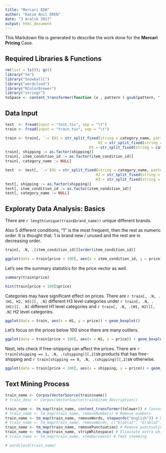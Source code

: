 ```yaml
---
title: "Mercari EDA"
author: "Kazim Anil EREN"
date: "3 Aralık 2017"
output: html_document
---
```

This Markdown file is generated to describe the work done for the **Mercari Pricing** Case.

## Required Libraries & Functions

```r
rm(list = ls()); gc()
library("tm")
library("SnowballC")
library("wordcloud")
library("RColorBrewer")
library("stringr")
toSpace <- content_transformer(function (x , pattern ) gsub(pattern, " ", x))
```

## Data Input

```r
test  <- fread(input = "test.tsv", sep = "\t")
train <- fread(input = "train.tsv", sep = "\t")

train <- train[, `:=`(H1 = str_split_fixed(string = category_name, pattern = "/", n = 3)[,1],
			 							  H2 = str_split_fixed(string = category_name, pattern = "/", n = 3)[,2],
			  						  H3 = str_split_fixed(string = category_name, pattern = "/", n = 3)[,3])]
train[, shipping := as.factor(shipping)]
train[, item_condition_id := as.factor(item_condition_id)]
train[, category_name := NULL]

test  <- test[, `:=`(H1 = str_split_fixed(string = category_name, pattern = "/", n = 3)[,1],
										 H2 = str_split_fixed(string = category_name, pattern = "/", n = 3)[,2],
										 H3 = str_split_fixed(string = category_name, pattern = "/", n = 3)[,3])]
test[, shipping := as.factor(shipping)]
test[, item_condition_id := as.factor(item_condition_id)]
test[, category_name := NULL]
```

## Exploraty Data Analysis: Basics

There are `r length(unique(train$brand_name))` unique different brands.

Also 5 different conditions, "1" is the most frequent, then the rest as numeric order. It is thought that. 1 is brand new / unused and the rest are in decreasing order.
```r
train[, .N, .(item_condition_id)][order(item_condition_id)]
```

```r
ggplot(data = train[price < 100], aes(x = item_condition_id, y = price)) + geom_boxplot()
```

Let's see the summary statistics for the price vector as well.
```r
summary(train$price)
```

```r
hist(train[price < 100]$price)
```

Categories may have significant effect on prices. There are `r train[, .N, .(H1, H2, H3)][, .N]` different H3 level categories under `r train[, .N, .(H1)][, .N]` different H1 level categories and `r train[, .N, .(H1, H2)][, .N]` H2 level categories.
```r
ggplot(data = train, aes(x = H1, y = price)) + geom_boxplot()
```

Let's focus on the prices below 100 since there are many outliers.
```r
ggplot(data = train[price < 100], aes(x = H1, y = price)) + geom_boxplot()
```

Next, lets check if free-shipping can affect the prices. There are `r train[shipping == 1, .N, .(shipping)][,2]$N` products that has free-shipping and `r train[shipping == 0, .N, .(shipping)][,2]$N` otherwise.

```r
ggplot(data = train[price < 100], aes(x = shipping, y = price)) + geom_boxplot()
```

## Text Mining Process

```r
train_name <- Corpus(VectorSource(train$name))
# train_desc <- Corpus(VectorSource(train$item_description))

train_name <- tm_map(train_name, content_transformer(tolower)) # Convert the text to lower case
# train_name <- tm_map(train_name, removeNumbers) # Remove numbers
train_name <- tm_map(train_name, removeWords, stopwords("english")) # Remove english common stopwords
# train_name <- tm_map(train_name, removeWords, c("blabla1", "blabla2")) # Remove your own stop word: specify your stopwords as a character vector
train_name <- tm_map(train_name, removePunctuation) # Remove punctuations
train_name <- tm_map(train_name, stripWhitespace) # Eliminate extra white spaces
# train_name <- tm_map(train_name, stemDocument) # Text stemming
```


```r
# wordcloud(train_name)
```
